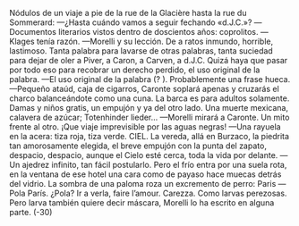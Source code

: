 Nódulos de un viaje a pie de la rue de la Glacière hasta la rue du Sommerard:
—¿Hasta cuándo vamos a seguir fechando «d.J.C.»?
—Documentos literarios vistos dentro de doscientos años: coprolitos.
—Klages tenía razón.
—Morelli y su lección. De a ratos inmundo, horrible, lastimoso. Tanta palabra
para lavarse de otras palabras, tanta suciedad para dejar de oler a Piver, a Caron,
a Carven, a d.J.C. Quizá haya que pasar por todo eso para recobrar un derecho
perdido, el uso original de la palabra.
—El uso original de la palabra (? ). Probablemente una frase hueca.
—Pequeño ataúd, caja de cigarros, Caronte soplará apenas y cruzarás el
charco balanceándote como una cuna. La barca es para adultos solamente.
Damas y niños gratis, un empujón y ya del otro lado. Una muerte mexicana,
calavera de azúcar; Totenhinder lieder...
—Morelli mirará a Caronte. Un mito frente al otro. ¡Que viaje imprevisible por
las aguas negras!
—Una rayuela en la acera: tiza roja, tiza verde. CIEL. La vereda, allá en
Burzaco, la piedrita tan amorosamente elegida, el breve empujón con la punta
del zapato, despacio, despacio, aunque el Cielo esté cerca, toda la vida por
delante.
—Un ajedrez infinito, tan fácil postularlo. Pero el frío entra por una suela rota,
en la ventana de ese hotel una cara como de payaso hace muecas detrás del
vidrio. La sombra de una paloma roza un excremento de perro: Paris
—Pola París. ¿Pola? Ir a verla, faire l’amour. Carezza. Como larvas perezosas.
Pero larva también quiere decir máscara, Morelli lo ha escrito en alguna parte.
(-30)
